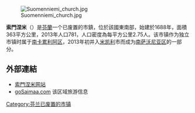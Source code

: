 [[File:Suomenniemi_church.jpg|thumb]]

'''索門涅米'''（{{lang-fi|Suomenniemi}}）是[[芬蘭|芬蘭]]一个已废置的市鎮，位於該國東南部，始建於1688年，面積363平方公里，2013年人口781，人口密度為每平方公里2.75人。该市镇作为独立市镇时属于[[南卡累利阿区|南卡累利阿区]]，2013年初并入[[米凯利|米凯利]]市而成为[[南萨沃尼亚区|南萨沃尼亚区]]的一部分。

==外部連結==
{{commonscat|Suomenniemi}}
* [http://www.suomenniemi.fi/ 索門涅米网站] {{Wayback|url=http://www.suomenniemi.fi/ |date=20201125074534 }} {{fi}}
* [http://www.gosaimaa.com goSaimaa.com] {{Wayback|url=http://www.gosaimaa.com/ |date=20130725063127 }} 该区域旅游信息

{{Finland-geo-stub}}
[[Category:芬兰已废置的市镇|Category:芬兰已废置的市镇]]
